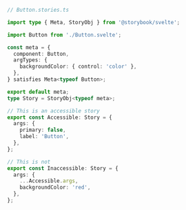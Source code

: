 ```ts
// Button.stories.ts

import type { Meta, StoryObj } from '@storybook/svelte';

import Button from './Button.svelte';

const meta = {
  component: Button,
  argTypes: {
    backgroundColor: { control: 'color' },
  },
} satisfies Meta<typeof Button>;

export default meta;
type Story = StoryObj<typeof meta>;

// This is an accessible story
export const Accessible: Story = {
  args: {
    primary: false,
    label: 'Button',
  },
};

// This is not
export const Inaccessible: Story = {
  args: {
    ...Accessible.args,
    backgroundColor: 'red',
  },
};
```

